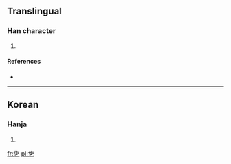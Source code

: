 ==Translingual==

===Han character===
{{Han char|rn=5|rad=乙|as=07|sn=8|four=|canj=人口弓 (ORN)}}

# {{defn|Han|sort=乙07}}

====References====
* {{Han ref|kx=0084.201|dkj=|dj=|hdz=|uh=341B|ud=13339|bh=|bd=}}

----

==Korean==

===Hanja===
{{ko-hanja|hangeul=울|rv=ul|mr=ul|y=wul}}

# {{defn|Korean|sort=乙07}}

[[fr:㐛]]
[[pl:㐛]]